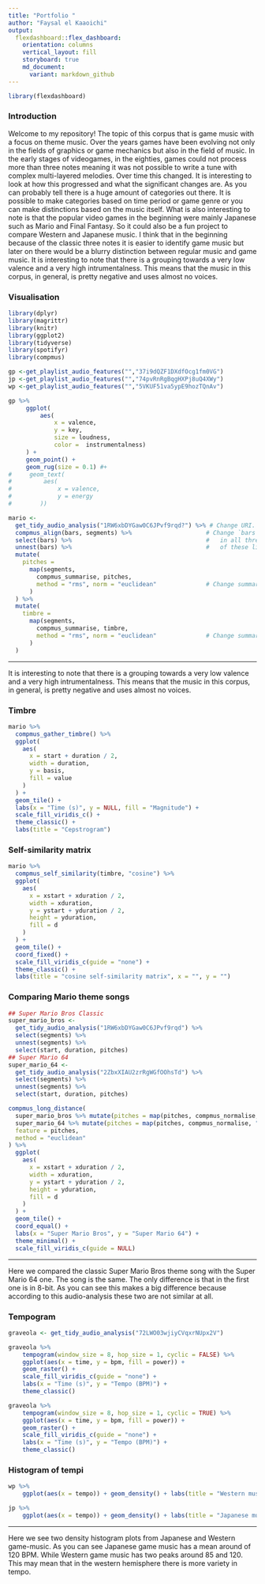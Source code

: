 ---
title: "Portfolio "
author: "Faysal el Kaaoichi"
output: 
  flexdashboard::flex_dashboard:
    orientation: columns
    vertical_layout: fill
    storyboard: true
    md_document:
      variant: markdown_github
---

```{r setup, include=FALSE}
library(flexdashboard)
```
### Introduction

Welcome to my repository! The topic of this corpus that is game music with a focus on theme music. Over the years games have been evolving not only in the fields of graphics or game mechanics but also in the field of music. In the early stages of videogames, in the eighties, games could not process more than three notes meaning it was not possible to write a tune with complex multi-layered melodies. Over time this changed. It is interesting to look at how this progressed and what the significant changes are. As you can probably tell there is a huge amount of categories out there. It is possible to make categories based on time period or game genre or you can make distinctions based on the music itself. What is also interesting to note is that the popular video games in the beginning were mainly Japanese such as Mario and Final Fantasy. So it could also be a fun project to compare Western and Japanese music. I think that in the beginning because of the classic three notes it is easier to identify game music but later on there would be a blurry distinction between regular music and game music. It is interesting to note that there is a grouping towards a very low valence and a very high intrumentalness. This means that the music in this corpus, in general, is pretty negative and uses almost no voices.

### Visualisation

```{r load-packages, include=FALSE}
library(dplyr)
library(magrittr)
library(knitr)
library(ggplot2)
library(tidyverse)
library(spotifyr)
library(compmus)
```

```{r plots, echo=FALSE}
gp <-get_playlist_audio_features("","37i9dQZF1DXdfOcg1fm0VG")
jp <-get_playlist_audio_features("","74pvRnRgBqgHXPj8uQ4XWy")
wp <-get_playlist_audio_features("","5VKUF51va5ypE9hozTQnAv")

gp %>%                    
     ggplot(                     
         aes(
             x = valence,
             y = key,
             size = loudness,
             color =  instrumentalness)
     ) +
     geom_point() +              
     geom_rug(size = 0.1) #+      
#     geom_text(                 
#         aes(
#             x = valence,
#             y = energy
#        ))
```


```{r plot, echo=FALSE}
mario <-
  get_tidy_audio_analysis("1RW6xbDYGaw0C6JPvf9rqd?") %>% # Change URI.
  compmus_align(bars, segments) %>%                     # Change `bars`
  select(bars) %>%                                      #   in all three
  unnest(bars) %>%                                      #   of these lines.
  mutate(
    pitches =
      map(segments,
        compmus_summarise, pitches,
        method = "rms", norm = "euclidean"              # Change summary & norm.
      )
  ) %>%
  mutate(
    timbre =
      map(segments,
        compmus_summarise, timbre,
        method = "rms", norm = "euclidean"              # Change summary & norm.
      )
  )
```
*** 
It is interesting to note that there is a grouping towards a very low valence and a very high intrumentalness. This means that the music in this corpus, in general, is pretty negative and uses almost no voices.

### Timbre

```{r timbre, echo=FALSE}
mario %>%
  compmus_gather_timbre() %>%
  ggplot(
    aes(
      x = start + duration / 2,
      width = duration,
      y = basis,
      fill = value
    )
  ) +
  geom_tile() +
  labs(x = "Time (s)", y = NULL, fill = "Magnitude") +
  scale_fill_viridis_c() +                              
  theme_classic() +
  labs(title = "Cepstrogram")
```

### Self-similarity matrix

```{r ssm, echo=FALSE}
mario %>%
  compmus_self_similarity(timbre, "cosine") %>% 
  ggplot(
    aes(
      x = xstart + xduration / 2,
      width = xduration,
      y = ystart + yduration / 2,
      height = yduration,
      fill = d
    )
  ) +
  geom_tile() +
  coord_fixed() +
  scale_fill_viridis_c(guide = "none") +
  theme_classic() +
  labs(title = "cosine self-similarity matrix", x = "", y = "")
```

### Comparing Mario theme songs

```{r compare_mario, echo=FALSE}
## Super Mario Bros Classic
super_mario_bros <-
  get_tidy_audio_analysis("1RW6xbDYGaw0C6JPvf9rqd") %>%
  select(segments) %>%
  unnest(segments) %>%
  select(start, duration, pitches)
## Super Mario 64
super_mario_64 <-
  get_tidy_audio_analysis("2ZbxXIAU2zrRgWGfOOhsTd") %>%
  select(segments) %>%
  unnest(segments) %>%
  select(start, duration, pitches)

compmus_long_distance(
  super_mario_bros %>% mutate(pitches = map(pitches, compmus_normalise, "chebyshev")),
  super_mario_64 %>% mutate(pitches = map(pitches, compmus_normalise, "chebyshev")),
  feature = pitches,
  method = "euclidean"
) %>%
  ggplot(
    aes(
      x = xstart + xduration / 2,
      width = xduration,
      y = ystart + yduration / 2,
      height = yduration,
      fill = d
    )
  ) +
  geom_tile() +
  coord_equal() +
  labs(x = "Super Mario Bros", y = "Super Mario 64") +
  theme_minimal() +
  scale_fill_viridis_c(guide = NULL)
```

***
Here we compared the classic Super Mario Bros theme song with the Super Mario 64 one. The song is the same. The only difference is that in the first one is in 8-bit. As you can see this makes a big difference because according to this audio-analysis these two are not similar at all.

### Tempogram

```{r tempogram, echo=FALSE}
graveola <- get_tidy_audio_analysis("72LWO03wjiyCVqxrNUpx2V")

graveola %>%
    tempogram(window_size = 8, hop_size = 1, cyclic = FALSE) %>%
    ggplot(aes(x = time, y = bpm, fill = power)) +
    geom_raster() +
    scale_fill_viridis_c(guide = "none") +
    labs(x = "Time (s)", y = "Tempo (BPM)") +
    theme_classic()

graveola %>%
    tempogram(window_size = 8, hop_size = 1, cyclic = TRUE) %>%
    ggplot(aes(x = time, y = bpm, fill = power)) +
    geom_raster() +
    scale_fill_viridis_c(guide = "none") +
    labs(x = "Time (s)", y = "Tempo (BPM)") +
    theme_classic()
```

### Histogram of tempi

```{r Histogram of tempi}

wp %>%
    ggplot(aes(x = tempo)) + geom_density() + labs(title = "Western music")

jp %>%
    ggplot(aes(x = tempo)) + geom_density() + labs(title = "Japanese music")

```

***
Here we see two density histogram plots from Japanese and Western game-music. As you can see Japanese game music has a mean around of 120 BPM. While Western game music has two peaks around 85 and 120. This may mean that in the western hemisphere there is more variety in tempo.  

